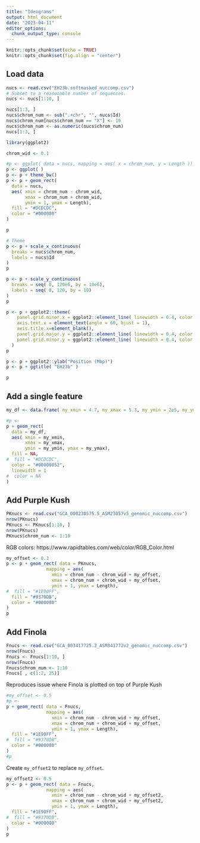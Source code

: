 ```yaml
---
title: "Ideograms"
output: html_document
date: "2023-04-11"
editor_options: 
  chunk_output_type: console
---
```


```r
knitr::opts_chunk$set(echo = TRUE)
knitr::opts_chunk$set(fig.align = "center")
```


## Load data


```r
nucs <- read.csv("EH23b.softmasked_nuccomp.csv")
# Subset to a reasonable number of sequences.
nucs <- nucs[1:10, ]

nucs[1:3, ]
nucs$chrom_num <- sub(".+chr", "", nucs$Id)
nucs$chrom_num[nucs$chrom_num == "X"] <- 10
nucs$chrom_num <- as.numeric(nucs$chrom_num)
nucs[1:3, ]
```


```r
library(ggplot2)

chrom_wid <- 0.1

#p <- ggplot( data = nucs, mapping = aes( x = chrom_num, y = Length ))
p <- ggplot( )
p <- p + theme_bw()
p <- p + geom_rect( 
  data = nucs, 
  aes( xmin = chrom_num - chrom_wid,
       xmax = chrom_num + chrom_wid,
       ymin = 1, ymax = Length),
  fill = "#DCDCDC",
  color = "#000000"
)

p

```


```r
# Theme
p <- p + scale_x_continuous( 
  breaks = nucs$chrom_num,
  labels = nucs$Id
)
p

p <- p + scale_y_continuous(
  breaks = seq( 0, 120e6, by = 10e6), 
  labels = seq( 0, 120, by = 10)
)
p

p <- p + ggplot2::theme( 
    panel.grid.minor.x = ggplot2::element_line( linewidth = 0.4, color = "#C0C0C0", linetype = 3 ),
    axis.text.x = element_text(angle = 60, hjust = 1),
    axis.title.x=element_blank(),
    panel.grid.major.y = ggplot2::element_line( linewidth = 0.4, color = "#C0C0C0", linetype = 1 ),
    panel.grid.minor.y = ggplot2::element_line( linewidth = 0.4, color = "#C0C0C0", linetype = 3 )
  )
p

p <- p + ggplot2::ylab("Position (Mbp)")
p <- p + ggtitle( "EH23b" )

p
```


## Add a single feature


```r

my_df <- data.frame( my_xmin = 4.7, my_xmax = 5.3, my_ymin = 2e5, my_ymax = 2e6)

#p <- 
p + geom_rect( 
  data = my_df, 
  aes( xmin = my_xmin,
       xmax = my_xmax,
       ymin = my_ymin, ymax = my_ymax),
  fill = NA,
#  fill = "#DCDCDC",
  color = "#00000052",
  linewidth = 1
#  color = NA
)

```


## Add Purple Kush


```r
PKnucs <- read.csv("GCA_000230575.5_ASM23057v5_genomic_nuccomp.csv")
nrow(PKnucs)
PKnucs <- PKnucs[1:10, ]
nrow(PKnucs)
PKnucs$chrom_num <- 1:10

```


RGB colors: 
https://www.rapidtables.com/web/color/RGB_Color.html


```r
my_offset <- 0.3
p <- p + geom_rect( data = PKnucs, 
               mapping = aes(
                 xmin = chrom_num - chrom_wid + my_offset,
                 xmax = chrom_num + chrom_wid + my_offset,
                 ymin = 1, ymax = Length),
#  fill = "#1E90FF",
  fill = "#9370DB",
  color = "#000000"
)
p
```


## Add Finola


```r
Fnucs <- read.csv("GCA_003417725.2_ASM341772v2_genomic_nuccomp.csv")
nrow(Fnucs)
Fnucs <- Fnucs[1:10, ]
nrow(Fnucs)
Fnucs$chrom_num <- 1:10
Fnucs[ , c(1:2, 25)]
```


Reproduces issue where Finola is plotted on top of Purple Kush


```r
#my_offset <- 0.5
#p <- 
p + geom_rect( data = Fnucs, 
               mapping = aes(
                 xmin = chrom_num - chrom_wid + my_offset,
                 xmax = chrom_num + chrom_wid + my_offset,
                 ymin = 1, ymax = Length),
  fill = "#1E90FF",
#  fill = "#9370DB",
  color = "#000000"
)
#p
```


Create `my_offset2` to replace `my_offset`.


```r
my_offset2 <- 0.5
p <- p + geom_rect( data = Fnucs, 
               mapping = aes(
                 xmin = chrom_num - chrom_wid + my_offset2,
                 xmax = chrom_num + chrom_wid + my_offset2,
                 ymin = 1, ymax = Length),
  fill = "#1E90FF",
#  fill = "#9370DB",
  color = "#000000"
)
p
```



